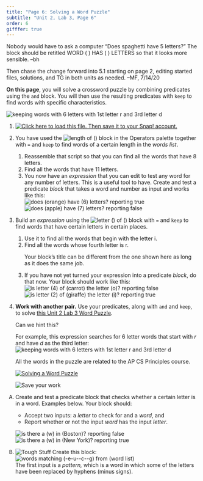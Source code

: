 ```yaml
---
title: "Page 6: Solving a Word Puzzle"
subtitle: "Unit 2, Lab 3, Page 6"
order: 6
gifffer: true
---
```


::: todo
<p>Nobody would have to ask a computer "Does spaghetti have 5 letters?"
The block should be retitled WORD ( ) HAS ( ) LETTERS so that it looks
more sensible. --bh</p>

<p>Then chase the change forward into 5.1 starting on page 2, editing
started files, solutions, and TG in both units as needed. --MF,
7/14/20</p>
:::

::: learn
<p><strong>On this page</strong>, you will solve a crossword puzzle by
combining predicates using the <code>and</code> block. You will then use
the resulting predicates with <code>keep</code> to find words with
specific characteristics.</p>

<img src="/img/2-complexity/radiux.png" title="keeping words with 6 letters with 1st letter r and 3rd letter d" alt="keeping words with 6 letters with 1st letter r and 3rd letter d" class="indent"/>
:::

::: {#first .forYouToDo}
<ol>

<li><a class="run" href="/prog/2-complexity/U2L3-WordPuzzleSolver.xml" target="_blank"><img src="/img/icons/load-save.png" title="Click here to load this file. Then save it to your Snap! account." alt="Click here to load this file. Then save it to your Snap! account." class="inline"/></a></li>

<li>

You have used the
<img src="/img/blocks/length-of-blank-operator.png" title="length of ()" alt="length of ()" class="inline"/>
block in the Operators palette together with <code>=</code> and
<code>keep</code> to find words of a certain length in the <var>words
list</var>.

<ol>

<li>Reassemble that script so that you can find all the words that have
8 letters.</li>

<li>Find all the words that have 11 letters.</li>

<li>You now have an <em>expression</em> that you can edit to test any
word for any number of letters. This is a useful tool to have. Create
and test a predicate <em>block</em> that takes a word and number as
input and works like this:<br />
<img src="/img/2-complexity/does-orange-6-letters-true.png" title="does (orange) have (6) letters? reporting true" alt="does (orange) have (6) letters? reporting true" class="indent"/>
<img src="/img/2-complexity/does-apple-7-letters-false.png" title="does (apple) have (7) letters? reporting false" alt="does (apple) have (7) letters? reporting false" class="indent"/></li>

</ol>

</li>

<li>

Build an <em>expression</em> using the
<img src="/img/blocks/letter-blank-of-blank.png" title="letter () of ()" alt="letter () of ()" class="inline"/>
block with <code>=</code> and <code>keep</code> to find words that have
certain letters in certain places.

<ol>

<li>Use it to find all the words that begin with the letter i.</li>

<li>Find all the words whose fourth letter is r.</li>

::: sidenote
Your block's title can be different from the one shown here as long as
it does the same job.
:::

<li>If you have not yet turned your expression into a predicate
<em>block</em>, do that now. Your block should work like this: <br />
<img src="/img/2-complexity/is-letter-4-of-carrot-o-reporting-false.png" title="is letter (4) of (carrot) the letter (o)? reporting false" alt="is letter (4) of (carrot) the letter (o)? reporting false" class="indent"/>
<img src="/img/2-complexity/is-letter-2-of-giraffe-i-reporting-true.png" title="is letter (2) of (giraffe) the letter (i)? reporting true" alt="is letter (2) of (giraffe) the letter (i)? reporting true" class="indent"/></li>

</ol>

</li>

<li>

<strong>Work with another pair.</strong> Use your predicates, along with
<code>and</code> and <code>keep</code>, to solve
<a href="https://drive.google.com/open?id=1x8ShDe58qUQJDK8n97xoQGY4J4rw9aDsJCmkY-6SQc0" target="_blank" title="Solving a Word Puzzle">this
Unit 2 Lab 3 Word Puzzle</a>.<br />

::: endnote
::: comment
Can we hint this?
:::

For example, this expression searches for 6 letter words that start with
<var>r</var> and have <var>d</var> as the third letter:
<img src="/img/2-complexity/radiux.png" title="keeping words with 6 letters with 1st letter r and 3rd letter d" alt="keeping words with 6 letters with 1st letter r and 3rd letter d" class="indent"/>
:::

::: AP-only
::: vocab
<p>All the words in the puzzle are related to the AP CS Principles
course.</p>
:::
:::

<a class="run" href="https://drive.google.com/open?id=1x8ShDe58qUQJDK8n97xoQGY4J4rw9aDsJCmkY-6SQc0" target="_blank"><img src="/img/2-complexity/crossword.jpg" title="Solving a Word Puzzle" alt="Solving a Word Puzzle" class="indent"/></a>

</li>

<img src="/img/icons/save-now.png" title="Save your work" alt="Save your work" class="imageRight"/>

</ol>
:::

::: takeItFurther
<ol type="A">

<li>

Create and test a predicate block that checks whether a certain letter
is in a word. Examples below. Your block should:

<ul>

<li>Accept two inputs: a <var>letter</var> to check for and a
<var>word</var>, and</li>

<li>Report whether or not the input <var>word</var> has the input
<var>letter</var>.</li>

</ul>

<img src="/img/2-complexity/is-w-in-boston-reporting-false.png" title="is there a (w) in (Boston)? reporting false" alt="is there a (w) in (Boston)? reporting false" class="indent"/>
<img src="/img/2-complexity/is-w-in-new-york-reporting-true.png" title="is there a (w) in (New York)? reporting true" alt="is there a (w) in (New York)? reporting true" class="indent"/>

</li>

<li><img src="/img/icons/tough-stuff-mini.png" title="Tough Stuff" alt="Tough Stuff" class="inline"/>
Create this block:<br />
<img src="/img/2-complexity/pattern-matcher.png" title="words matching (-e-u--c--g) from (word list)" alt="words matching (-e-u--c--g) from (word list)" class="indent"/><br />
The first input is a <em>pattern,</em> which is a word in which some of
the letters have been replaced by hyphens (minus
signs).<!--  The hard part will be to write a helper<br />
<img src="/img/2-complexity/does-word-match-pattern.png" alt="does word (foo) match pattern (f-o) ?" title="does word (foo) match pattern (f-o) ?"><br />
that checks whether each letter in the pattern is either the same as the corresponding letter of the input word or a hyphen. --></li>

</ol>
:::
